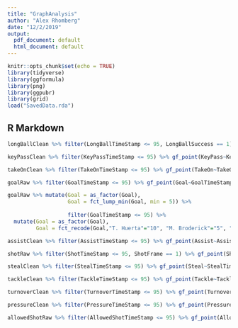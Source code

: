 ```yaml
---
title: "GraphAnalysis"
author: "Alex Rhomberg"
date: "12/2/2019"
output:
  pdf_document: default
  html_document: default
---
```


```r
knitr::opts_chunk$set(echo = TRUE)
library(tidyverse)
library(ggformula)
library(png)
library(ggpubr)
library(grid)
load("SavedData.rda")
```

## R Markdown

```r
longBallClean %>% filter(LongBallTimeStamp <= 95, LongBallSuccess == 1) %>% gf_point(LongBall~LongBallTimeStamp)
```

```r
keyPassClean %>% filter(KeyPassTimeStamp <= 95) %>% gf_point(KeyPass~KeyPassTimeStamp) 
```

```r
takeOnClean %>% filter(TakeOnTimeStamp <= 95) %>% gf_point(TakeOn~TakeOnTimeStamp)
```

```r
goalRaw %>% filter(GoalTimeStamp <= 95) %>% gf_point(Goal~GoalTimeStamp)
```

```r
goalRaw %>% mutate(Goal = as_factor(Goal),
                   Goal = fct_lump_min(Goal, min = 5)) %>%
                   
                   filter(GoalTimeStamp <= 95) %>%
  mutate(Goal = as_factor(Goal),
         Goal = fct_recode(Goal,"T. Huerta"="10", "M. Broderick"="5", "M. Histed"="17")) %>% gf_histogram(~GoalTimeStamp, fill = ~ Goal) 
```

```r
assistClean %>% filter(AssistTimeStamp <= 95) %>% gf_point(Assist~AssistTimeStamp)
```

```r
shotRaw %>% filter(ShotTimeStamp <= 95, ShotFrame == 1) %>% gf_point(Shot~ShotTimeStamp)
```

```r
stealClean %>% filter(StealTimeStamp <= 95) %>% gf_point(Steal~StealTimeStamp)
```

```r
tackleClean %>% filter(TackleTimeStamp <= 95) %>% gf_point(Tackle~TackleTimeStamp)
```

```r
turnoverClean %>% filter(TurnoverTimeStamp <= 95) %>% gf_point(Turnover~TurnoverTimeStamp)
```

```r
pressureClean %>% filter(PressureTimeStamp <= 95) %>% gf_point(Pressure~PressureTimeStamp)
```

```r
allowedShotRaw %>% filter(AllowedShotTimeStamp <= 95) %>% gf_point(AllowedShot~AllowedShotTimeStamp)
```
